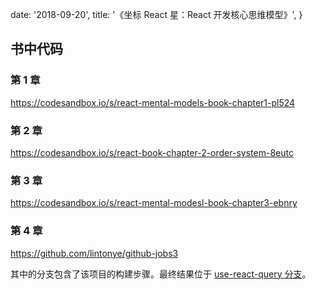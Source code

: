   date: '2018-09-20',
  title: '《坐标 React 星：React 开发核心思维模型》',
}

## 书中代码

### 第 1 章

https://codesandbox.io/s/react-mental-models-book-chapter1-pl524

### 第 2 章

https://codesandbox.io/s/react-book-chapter-2-order-system-8eutc

### 第 3 章

https://codesandbox.io/s/react-mental-modesl-book-chapter3-ebnry

### 第 4 章

https://github.com/lintonye/github-jobs3

其中的分支包含了该项目的构建步骤。最终结果位于 [use-react-query 分支](https://github.com/lintonye/github-jobs3/tree/use-react-query)。

